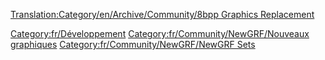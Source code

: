 [[Translation:Category/en/Archive/Community/8bpp Graphics Replacement]]
{{en/Bilingual box| Fr
| ---.
| ''Pages involved with the 8bpp graphics replacement project, "OpenGFX". Main page: [[fr/Archive/Community/Remplacement de graphiques|Graphics Replacement]].''}}

[[Category:fr/Développement]]
[[Category:fr/Community/NewGRF/Nouveaux graphiques]]
[[Category:fr/Community/NewGRF/NewGRF Sets]]